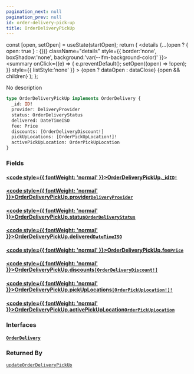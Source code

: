 ```yaml
---
pagination_next: null
pagination_prev: null
id: order-delivery-pick-up
title: OrderDeliveryPickUp
---
```









  const [open, setOpen] = useState(startOpen);
  return (
    <details {...(open ? { open: true } : {})} className="details" style={{ border:'none', boxShadow:'none', background:'var(--ifm-background-color)' }}>
      <summary
        onClick={(e) => {
          e.preventDefault();
          setOpen((open) => !open);
        }}
        style={{ listStyle:'none' }}
      >
      {open ? dataOpen : dataClose}
      </summary>
      {open && children}
    </details>
  );
};








No description


```graphql
type OrderDeliveryPickUp implements OrderDelivery {
  _id: ID!
  provider: DeliveryProvider
  status: OrderDeliveryStatus
  delivered: DateTimeISO
  fee: Price
  discounts: [OrderDeliveryDiscount!]
  pickUpLocations: [OrderPickUpLocation!]!
  activePickUpLocation: OrderPickUpLocation
}
```




### Fields

#### [<code style={{ fontWeight: 'normal' }}>OrderDeliveryPickUp.<b>_id</b></code>](#)<Bullet />[`ID!`](/schema/types/scalars/id.mdx) <Badge class="badge badge--secondary" text="non-null"/> <Badge class="badge badge--secondary" text="scalar"/> 



#### [<code style={{ fontWeight: 'normal' }}>OrderDeliveryPickUp.<b>provider</b></code>](#)<Bullet />[`DeliveryProvider`](/schema/types/objects/delivery-provider.mdx) <Badge class="badge badge--secondary" text="object"/> 



#### [<code style={{ fontWeight: 'normal' }}>OrderDeliveryPickUp.<b>status</b></code>](#)<Bullet />[`OrderDeliveryStatus`](/schema/types/enums/order-delivery-status.mdx) <Badge class="badge badge--secondary" text="enum"/> 



#### [<code style={{ fontWeight: 'normal' }}>OrderDeliveryPickUp.<b>delivered</b></code>](#)<Bullet />[`DateTimeISO`](/schema/types/scalars/date-time-iso.mdx) <Badge class="badge badge--secondary" text="scalar"/> 



#### [<code style={{ fontWeight: 'normal' }}>OrderDeliveryPickUp.<b>fee</b></code>](#)<Bullet />[`Price`](/schema/types/objects/price.mdx) <Badge class="badge badge--secondary" text="object"/> 



#### [<code style={{ fontWeight: 'normal' }}>OrderDeliveryPickUp.<b>discounts</b></code>](#)<Bullet />[`[OrderDeliveryDiscount!]`](/schema/types/objects/order-delivery-discount.mdx) <Badge class="badge badge--secondary" text="list"/> <Badge class="badge badge--secondary" text="object"/> 



#### [<code style={{ fontWeight: 'normal' }}>OrderDeliveryPickUp.<b>pickUpLocations</b></code>](#)<Bullet />[`[OrderPickUpLocation!]!`](/schema/types/objects/order-pick-up-location.mdx) <Badge class="badge badge--secondary" text="non-null"/> <Badge class="badge badge--secondary" text="object"/> 



#### [<code style={{ fontWeight: 'normal' }}>OrderDeliveryPickUp.<b>activePickUpLocation</b></code>](#)<Bullet />[`OrderPickUpLocation`](/schema/types/objects/order-pick-up-location.mdx) <Badge class="badge badge--secondary" text="object"/> 



### Interfaces

#### [`OrderDelivery`](/schema/types/interfaces/order-delivery.mdx) <Badge class="badge badge--secondary" text="interface"/> 







### Returned By

[`updateOrderDeliveryPickUp`](/schema/operations/mutations/update-order-delivery-pick-up.mdx)  <Badge class="badge badge--secondary" text="mutation"/>

